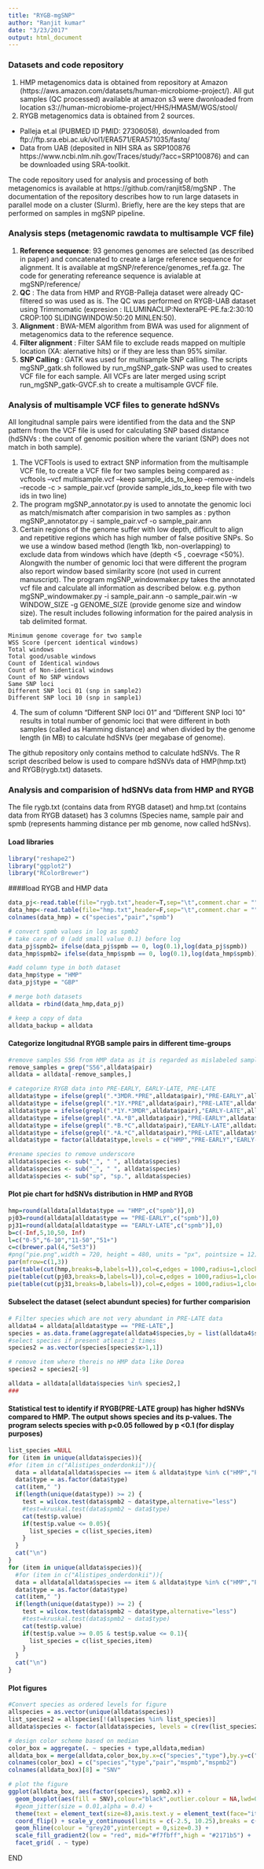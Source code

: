 ```yaml
---
title: "RYGB-mgSNP"
author: "Ranjit kumar"
date: "3/23/2017"
output: html_document
---
```



### Datasets and code repository
1. HMP metagenomics data is obtained from repository at Amazon (https://aws.amazon.com/datasets/human-microbiome-project/). All gut samples (QC processed) available at amazon s3 were dwonloaded from location s3://human-microbiome-project/HHS/HMASM/WGS/stool/
2. RYGB metagenomics data is obtained from 2 sources.
  * Palleja et.al (PUBMED ID PMID: 27306058), downloaded from ftp://ftp.sra.ebi.ac.uk/vol1/ERA571/ERA571035/fastq/
  * Data from UAB (deposited in NIH SRA as SRP100876 https://www.ncbi.nlm.nih.gov/Traces/study/?acc=SRP100876) and can be downloaded using SRA-toolkit.
  
The code repository used for analysis and processing of both metagenomics is available at https://github.com/ranjit58/mgSNP . 
The documentation of the repository describes how to run large datasets in parallel mode on a cluster (Slurm). Briefly, here are the key steps that are performed on samples in mgSNP pipeline.
  
### Analysis steps (metagenomic rawdata to multisample VCF file)
1. **Reference sequence**: 93 genomes genomes are selected (as described in paper) and concatenated to create a large reference sequence for alignment. It is available at mgSNP/reference/genomes_ref.fa.gz. The code for generating refereance sequence is avialable at mgSNP/reference/
2. **QC** : The data from HMP and RYGB-Palleja dataset were already QC-filtered so was used as is. The QC was performed on RYGB-UAB dataset using Trimmomatic (expresion : ILLUMINACLIP:NexteraPE-PE.fa:2:30:10 CROP:100 SLIDINGWINDOW:50:20 MINLEN:50).
3. **Alignment** : BWA-MEM algorithm from BWA was used for alignment of metagenomics data to the reference sequence.
4. **Filter alignment** : Filter SAM file to exclude reads mapped on multiple location (XA: alernative hits) or if they are less than 95% similar.
5. **SNP Calling** : GATK was used for multisample SNP calling. The scripts mgSNP_gatk.sh followed by run_mgSNP_gatk-SNP was used to creates VCF file for each sample. All VCFs are later merged using script run_mgSNP_gatk-GVCF.sh to create a multisample GVCF file.

### Analysis of multisample VCF files to generate hdSNVs
All longitudnal sample pairs were identified from the data and the SNP pattern from the VCF file is  used for calculating SNP based distance (hdSNVs : the count of genomic position where the variant (SNP) does not match in both sample).

1. The VCFTools is used to extract SNP information from the multisample VCF file, to create a VCF file for two samples being compared as : vcftools --vcf multisample.vcf --keep sample_ids_to_keep --remove-indels --recode -c > sample_pair.vcf (provide sample_ids_to_keep file with two ids in two line)
2. The program mgSNP_annotator.py is used to annotate the genomic loci as match/mismatch after comparision in two samples as : python mgSNP_annotator.py -i sample_pair.vcf -o sample_pair.ann
3. Certain regions of the genome suffer with low depth, difficult to align and repetitive regions which has high number of false positive SNPs. So we use a window based method (length 1kb, non-overlapping) to exclude data from windows which have (depth <5 , coevrage <50%). Alongwith the number of genomic loci that were different the program also report window based similarity score (not used in current manuscript). The program mgSNP_windowmaker.py takes the annotated vcf file and calculate all information as described below.
e.g. python mgSNP_windowmaker.py -i sample_pair.ann -o sample_pair.win -w WINDOW_SIZE -g GENOME_SIZE (provide genome size and window size). The result includes following information for the paired analysis in tab delimited format.

```
Minimum genome coverage for two sample
WSS Score (percent identical windows)
Total windows 
Total good/usable windows
Count of Identical windows
Count of Non-identical windows
Count of No SNP windows
Same SNP loci
Different SNP loci 01 (snp in sample2)
Different SNP loci 10 (snp in sample1)
```

4. The sum of column "Different SNP loci 01" and "Different SNP loci 10" results in total number of genomic loci that were different in both samples (called as Hamming distance) and when divided by the genome length (in MB) to calculate hdSNVs (per megabase of genome).

The github repository only contains method to calculate hdSNVs. The R script described below is used to compare hdSNVs data of HMP(hmp.txt) and RYGB(rygb.txt) datasets.

### Analysis and comparision of hdSNVs data from HMP and RYGB
The file rygb.txt (contains data from RYGB dataset) and hmp.txt (contains data from RYGB dataset) has 3 columns (Species name, sample pair and spmb (represents hamming distance per mb genome, now called hdSNvs). 

#### Load libraries
```r
library("reshape2")
library("ggplot2")
library("RColorBrewer") 
```

####load RYGB and HMP data
```r
data_pj<-read.table(file="rygb.txt",header=T,sep="\t",comment.char = "")
data_hmp<-read.table(file="hmp.txt",header=F,sep="\t",comment.char = "")
colnames(data_hmp) = c("species","pair","spmb")

# convert spmb values in log as spmb2
# take care of 0 (add small value 0.1) before log
data_pj$spmb2= ifelse(data_pj$spmb == 0, log(0.1),log(data_pj$spmb))
data_hmp$spmb2= ifelse(data_hmp$spmb == 0, log(0.1),log(data_hmp$spmb))

#add column type in both dataset
data_hmp$type = "HMP"
data_pj$type = "GBP"

# merge both datasets
alldata = rbind(data_hmp,data_pj)

# keep a copy of data
alldata_backup = alldata
```

#### Categorize longitudnal RYGB sample pairs in different time-groups
```r
#remove samples S56 from HMP data as it is regarded as mislabeled sample. 
remove_samples = grep("S56",alldata$pair)
alldata = alldata[-remove_samples,]

# categorize RYGB data into PRE-EARLY, EARLY-LATE, PRE-LATE
alldata$type = ifelse(grepl(".*3MDR.*PRE",alldata$pair),"PRE-EARLY",alldata$type)
alldata$type = ifelse(grepl(".*1Y.*PRE",alldata$pair),"PRE-LATE",alldata$type)
alldata$type = ifelse(grepl(".*1Y.*3MDR",alldata$pair),"EARLY-LATE",alldata$type)
alldata$type = ifelse(grepl(".*A.*B",alldata$pair),"PRE-EARLY",alldata$type)
alldata$type = ifelse(grepl(".*B.*C",alldata$pair),"EARLY-LATE",alldata$type)
alldata$type = ifelse(grepl(".*A.*C",alldata$pair),"PRE-LATE",alldata$type)
alldata$type = factor(alldata$type,levels = c("HMP","PRE-EARLY","EARLY-LATE","PRE-LATE"),ordered = T)

#rename species to remove underscore 
alldata$species <- sub("_", " ", alldata$species)
alldata$species <- sub("_", " ", alldata$species)
alldata$species <- sub("sp", "sp.", alldata$species)
```

#### Plot pie chart for hdSNVs distribution in HMP and RYGB
```r
hmp=round(alldata[alldata$type == "HMP",c("spmb")],0)
pj03=round(alldata[alldata$type == "PRE-EARLY",c("spmb")],0)
pj31=round(alldata[alldata$type == "EARLY-LATE",c("spmb")],0)
b=c(-Inf,5,10,50, Inf)
l=c("0-5","6-10","11-50","51+")
c=c(brewer.pal(4,"Set3"))
#png("pie.png",width = 720, height = 480, units = "px", pointsize = 12)
par(mfrow=c(1,3))
pie(table(cut(hmp,breaks=b,labels=l)),col=c,edges = 1000,radius=1,clockwise = T, init.angle = 180,main="HMP" )
pie(table(cut(pj03,breaks=b,labels=l)),col=c,edges = 1000,radius=1,clockwise = T, init.angle = 180, main="PRE-EARLY")
pie(table(cut(pj31,breaks=b,labels=l)),col=c,edges = 1000,radius=1,clockwise = T, init.angle = 180, main="EARLY-LATE")
```


#### Subselect the dataset (select abundunt species) for further comparision
```r
# Filter species which are not very abundant in PRE-LATE data
alldata4 = alldata[alldata$type == "PRE-LATE",]
species = as.data.frame(aggregate(alldata4$species,by = list(alldata4$species), FUN=length))
#select species if present atleast 2 times
species2 = as.vector(species[species$x>1,1])

# remove item where thereis no HMP data like Dorea
species2 = species2[-9]

alldata = alldata[alldata$species %in% species2,]
###
```

#### Statistical test to identify if RYGB(PRE-LATE group) has higher hdSNVs compared to HMP. The output shows species and its p-values. The program selects species with p<0.05 followed by p <0.1 (for display purposes)
```r
list_species =NULL
for (item in unique(alldata$species)){
#for (item in c("Alistipes_onderdonkii")){ 
  data = alldata[alldata$species == item & alldata$type %in% c("HMP","PRE-LATE"),]
  data$type = as.factor(data$type)
  cat(item," ")
  if(length(unique(data$type)) >= 2) {
    test = wilcox.test(data$spmb2 ~ data$type,alternative="less")
    #test=kruskal.test(data$spmb2 ~ data$type)
    cat(test$p.value)
    if(test$p.value <= 0.05){
      list_species = c(list_species,item)
    }
  }
  cat("\n")
}
for (item in unique(alldata$species)){
  #for (item in c("Alistipes_onderdonkii")){ 
  data = alldata[alldata$species == item & alldata$type %in% c("HMP","PRE-LATE"),]
  data$type = as.factor(data$type)
  cat(item," ")
  if(length(unique(data$type)) >= 2) {
    test = wilcox.test(data$spmb2 ~ data$type,alternative="less")
    #test=kruskal.test(data$spmb2 ~ data$type)
    cat(test$p.value)
    if(test$p.value >= 0.05 & test$p.value <= 0.1){
      list_species = c(list_species,item)
    }
  }
  cat("\n")
}
```

#### Plot figures

```r
#Convert species as ordered levels for figure
allspecies = as.vector(unique(alldata$species))
list_species2 = allspecies[!(allspecies %in% list_species)]
alldata$species <- factor(alldata$species, levels = c(rev(list_species2),rev(list_species)),order=T)

# design color scheme based on median
color_box = aggregate(. ~ species + type,alldata,median)
alldata_box = merge(alldata,color_box,by.x=c("species","type"),by.y=c("species","type"))
colnames(color_box) = c("species","type","pair","mspmb","mspmb2")
colnames(alldata_box)[8] = "SNV"

# plot the figure
ggplot(alldata_box, aes(factor(species), spmb2.x)) + 
  geom_boxplot(aes(fill = SNV),colour="black",outlier.colour = NA,lwd=0.2) +
  #geom_jitter(size = 0.01,alpha = 0.4) + 
  theme(text = element_text(size=8),axis.text.y = element_text(face="italic",angle=0,colour = "black",size=8),axis.text.x = element_text(angle=90,colour = "black",size=5), axis.ticks.x = element_blank(),axis.title.y=element_blank(),axis.title.x=element_blank())+
  coord_flip() + scale_y_continuous(limits = c(-2.5, 10.25),breaks = c(-2.5,0,2.5,5,7.5,10))  +
  geom_hline(colour = "grey20",yintercept = 0,size=0.3) +
  scale_fill_gradient2(low = "red", mid="#f7fbff",high = "#2171b5") +
  facet_grid( . ~ type)
```

END

